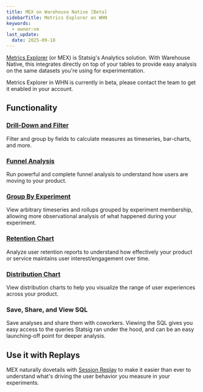 ```yaml
---
title: MEX on Warehouse Native [Beta]
sidebarTitle: Metrics Explorer on WHN
keywords:
  - owner:vm
last_update:
  date: 2025-09-18
---
```


[Metrics Explorer](/product-analytics/overview) (or MEX) is Statsig's Analytics solution. With Warehouse Native, this integrates directly on top of your tables to provide easy analysis on the same datasets you're using for experimentation.

<Info>
Metrics Explorer in WHN is currently in beta, please contact the team to get it enabled in your account.
</Info>

## Functionality

### [Drill-Down and Filter](/product-analytics/overview)

Filter and group by fields to calculate measures as timeseries, bar-charts, and more.

### [Funnel Analysis](/product-analytics/funnels)

Run powerful and complete funnel analysis to understand how users are moving to your product.

### [Group By Experiment](/product-analytics/drilldown#drilling-down)

View arbitrary timeseries and rollups grouped by experiment membership, allowing more observational analysis of what happened during your experiment.

### [Retention Chart](/product-analytics/drilldown#retention)

Analyze user retention reports to understand how effectively your product or service maintains user interest/engagement over time. 

### [Distribution Chart](/product-analytics/drilldown#distribution)

View distribution charts to help you visualize the range of user experiences across your product. 

### Save, Share, and View SQL

Save analyses and share them with coworkers. Viewing the SQL gives you easy access to the queries Statsig ran under the hood, and can be an easy launching-off point for deeper analysis.

## Use it with Replays

MEX naturally dovetails with [Session Replay](/session-replay/overview) to make it easier than ever to understand what's driving the user behavior you measure in your experiments.
